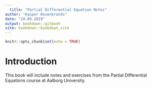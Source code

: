 ```yaml
---
  title: "Partial Differential Equation Notes"
author: "Kasper Rosenkrands"
date: "24.09.2019"
output: bookdown::gitbook
site: bookdown::bookdown_site
---
```

  
  ```r
knitr::opts_chunk$set(echo = TRUE)
```

# Introduction {-}

This book will include notes and exercises from the Partial Differential Equations course at Aalborg University.